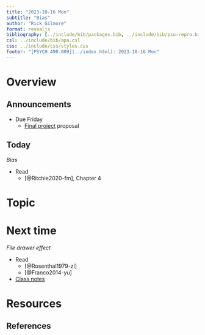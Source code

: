 ```yaml
---
title: "2023-10-16 Mon"
subtitle: "Bias"
author: "Rick Gilmore"
format: revealjs
bibliography: [../include/bib/packages.bib, ../include/bib/psu-repro.bib]
csl: ../include/bib/apa.csl
css: ../include/css/styles.css
footer: "[PSYCH 490.009](../index.html): 2023-10-16 Mon"
---
```


# Overview

## Announcements

- [Due Friday]{.orange_due}
    - [Final project](exercises/final-project.qmd) proposal

## Today

*Bias*

- Read
    - [@Ritchie2020-fm], Chapter 4

# Topic

# Next time

*File drawer effect*

- Read
    - [@Rosenthal1979-zi]
    - [@Franco2014-yu]
- [Class notes](wk09-2023-10-09.qmd)

# Resources

## References